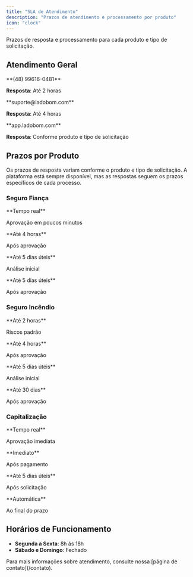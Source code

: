 ```yaml
---
title: "SLA de Atendimento"
description: "Prazos de atendimento e processamento por produto"
icon: "clock"
---
```


<Info>
Prazos de resposta e processamento para cada produto e tipo de solicitação.
</Info>

## Atendimento Geral

<CardGroup cols={2}>
<Card title="WhatsApp" icon="phone" href="https://wa.me/5548996160481">
  **(48) 99616-0481**
  
  **Resposta**: Até 2 horas
</Card>

<Card title="Email" icon="envelope">
  **suporte@ladobom.com**
  
  **Resposta**: Até 4 horas
</Card>

<Card title="Plataforma" icon="globe" href="https://app.ladobom.com/">
  **app.ladobom.com**
  
  **Resposta**: Conforme produto e tipo de solicitação
</Card>
</CardGroup>

## Prazos por Produto

<Info>
Os prazos de resposta variam conforme o produto e tipo de solicitação. A plataforma está sempre disponível, mas as respostas seguem os prazos específicos de cada processo.
</Info>

### Seguro Fiança

<CardGroup cols={2}>
<Card title="Análise de Proposta" icon="check-circle">
  **Tempo real**
  
  Aprovação em poucos minutos
</Card>

<Card title="Emissão de Apólice" icon="file-text">
  **Até 4 horas**
  
  Após aprovação
</Card>

<Card title="Análise de Sinistro" icon="exclamation-triangle">
  **Até 5 dias úteis**
  
  Análise inicial
</Card>

<Card title="Pagamento de Sinistro" icon="star">
  **Até 5 dias úteis**
  
  Após aprovação
</Card>
</CardGroup>

### Seguro Incêndio

<CardGroup cols={2}>
<Card title="Análise de Proposta" icon="check-circle">
  **Até 2 horas**
  
  Riscos padrão
</Card>

<Card title="Emissão de Apólice" icon="file-text">
  **Até 4 horas**
  
  Após aprovação
</Card>

<Card title="Análise de Sinistro" icon="exclamation-triangle">
  **Até 5 dias úteis**
  
  Análise inicial
</Card>

<Card title="Pagamento de Sinistro" icon="star">
  **Até 30 dias**
  
  Após aprovação
</Card>
</CardGroup>

### Capitalização

<CardGroup cols={2}>
<Card title="Análise de Proposta" icon="check-circle">
  **Tempo real**
  
  Aprovação imediata
</Card>

<Card title="Ativação do Título" icon="check">
  **Imediato**
  
  Após pagamento
</Card>

<Card title="Resgate" icon="dollar-sign">
  **Até 5 dias úteis**
  
  Após solicitação
</Card>

<Card title="Reaplicação" icon="repeat">
  **Automática**
  
  Ao final do prazo
</Card>
</CardGroup>

## Horários de Funcionamento

- **Segunda a Sexta**: 8h às 18h
- **Sábado e Domingo**: Fechado

<Note>
Para mais informações sobre atendimento, consulte nossa [página de contato](/contato).
</Note>
